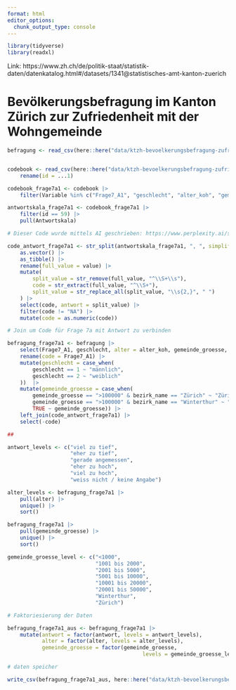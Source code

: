 ```yaml
---
format: html
editor_options: 
  chunk_output_type: console
---
```


```r
library(tidyverse)
library(readxl)
```

Link: https://www.zh.ch/de/politik-staat/statistik-daten/datenkatalog.html#/datasets/1341@statistisches-amt-kanton-zuerich

#  Bevölkerungsbefragung im Kanton Zürich zur Zufriedenheit mit der Wohngemeinde 

```r

befragung <- read_csv(here::here("data/ktzh-bevoelkerungsbefragung-zufriedenheit/KTZH_00001341_00002759.csv")) 


codebook <- read_csv(here::here("data/ktzh-bevoelkerungsbefragung-zufriedenheit/KTZH_00001341_00002918.csv")) |> 
    rename(id = ...1)

codebook_frage7a1 <- codebook |> 
    filter(Variable %in% c("Frage7_A1", "geschlecht", "alter_koh", "gemeinde_groesse")) 

antwortskala_frage7a1 <- codebook_frage7a1 |> 
    filter(id == 59) |> 
    pull(Antwortskala)

# Dieser Code wurde mittels AI geschrieben: https://www.perplexity.ai/search/in-r-tidyverse-turn-the-follow-BpoeP_WIRkG4OSYznMjWyQ

code_antwort_frage7a1 <- str_split(antwortskala_frage7a1, ", ", simplify = TRUE) |> 
    as.vector() |> 
    as_tibble() |>
    rename(full_value = value) |>
    mutate(
        split_value = str_remove(full_value, "^\\S+\\s"),
        code = str_extract(full_value, "^\\S+"),
        split_value = str_replace_all(split_value, "\\s{2,}", " ")
    ) |>
    select(code, antwort = split_value) |> 
    filter(code != "NA") |> 
    mutate(code = as.numeric(code))

# Join um Code für Frage 7a mit Antwort zu verbinden

befragung_frage7a1 <- befragung |> 
    select(Frage7_A1, geschlecht, alter = alter_koh, gemeinde_groesse, bezirk_name = bezirk_name_kurz) |> 
    rename(code = Frage7_A1) |> 
    mutate(geschlecht = case_when(
        geschlecht == 1 ~ "männlich",
        geschlecht == 2 ~ "weiblich"
    ))  |> 
    mutate(gemeinde_groesse = case_when(
        gemeinde_groesse == ">100000" & bezirk_name == "Zürich" ~ "Zürich",
        gemeinde_groesse == ">100000" & bezirk_name == "Winterthur" ~ "Winterthur",
        TRUE ~ gemeinde_groesse)) |> 
    left_join(code_antwort_frage7a1) |> 
    select(-code) 

##

antwort_levels <- c("viel zu tief", 
                    "eher zu tief", 
                    "gerade angemessen", 
                    "eher zu hoch", 
                    "viel zu hoch", 
                    "weiss nicht / keine Angabe")

alter_levels <- befragung_frage7a1 |>
    pull(alter) |> 
    unique() |> 
    sort() 

befragung_frage7a1 |> 
    pull(gemeinde_groesse) |> 
    unique() |> 
    sort()

gemeinde_groesse_level <- c("<1000",
                            "1001 bis 2000",
                            "2001 bis 5000",
                            "5001 bis 10000",
                            "10001 bis 20000",
                            "20001 bis 50000",
                            "Winterthur",
                            "Zürich")

# Faktoriesierung der Daten

befragung_frage7a1_aus <- befragung_frage7a1 |> 
    mutate(antwort = factor(antwort, levels = antwort_levels),
           alter = factor(alter, levels = alter_levels),
           gemeinde_groesse = factor(gemeinde_groesse, 
                                           levels = gemeinde_groesse_level))

# daten speicher

write_csv(befragung_frage7a1_aus, here::here("data/ktzh-bevoelkerungsbefragung-zufriedenheit/KTZH_00001341_00002759_frage7a1.csv"))


```
